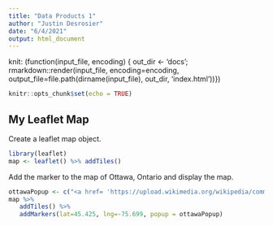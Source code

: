 ---
title: "Data Products 1"
author: "Justin Desrosier"
date: "6/4/2021"
output: html_document
---

knit: (function(input_file, encoding) {
  out_dir <- 'docs';
  rmarkdown::render(input_file,
 encoding=encoding,
 output_file=file.path(dirname(input_file), out_dir, 'index.html'))})

```{r setup, include=FALSE}
knitr::opts_chunk$set(echo = TRUE)
```

## My Leaflet Map
Create a leaflet map object.
```{r cars}
library(leaflet)
map <- leaflet() %>% addTiles()
```

Add the marker to the map of Ottawa, Ontario and display the map.
```{r}
ottawaPopup <- c("<a href= 'https://upload.wikimedia.org/wikipedia/commons/3/32/Parliament_Hill%2C_Ottawa.jpg' width='210' height='132'  alt='Ottawa' title='Parliament of Canada'></a>")
map %>%
   addTiles() %>%
   addMarkers(lat=45.425, lng=-75.699, popup = ottawaPopup)
```

